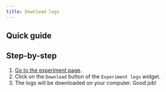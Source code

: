 ```yaml
---
title: Download logs
---
```



## Quick guide

<VideoPlayer src="https://cdn.csquare.run/docs/webm/download-logs.webm" />

## Step-by-step

1. [Go to the experiment page](go-to-the-experiment-page).
2. Click on the `Download` button of the `Experiment logs` widget.
3. The logs will be downloaded on your computer. Good job!
